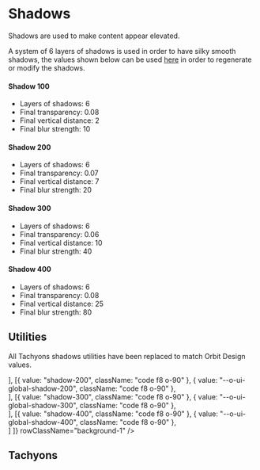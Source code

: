 
<Meta
    title="Materials/Shadows"
    id="shadows"
/>

# Shadows

<Tagline>Shadows are used to make content appear elevated.</Tagline>

A system of 6 layers of shadows is used in order to have silky smooth shadows, the values shown below can be used [here](https://shadows.brumm.af/) in order to regenerate or modify the shadows.

#### Shadow 100
- Layers of shadows: 6
- Final transparency: 0.08
- Final vertical distance: 2
- Final blur strength: 10

#### Shadow 200
- Layers of shadows: 6
- Final transparency: 0.07
- Final vertical distance: 7
- Final blur strength: 20

#### Shadow 300
- Layers of shadows: 6
- Final transparency: 0.06
- Final vertical distance: 10
- Final blur strength: 40

#### Shadow 400
- Layers of shadows: 6
- Final transparency: 0.08
- Final vertical distance: 25
- Final blur strength: 80

## Utilities

All Tachyons shadows utilities have been replaced to match Orbit Design values.

<Table
    columns={[
        { title: "Class", headerStyle: { width: "200px" } },
        { title: "Variable", headerStyle: { width: "300px" } },
        { title: "Sample", headerStyle: { width: "350px" } } ]}
    rows={[
        [{ value: "shadow-100", className: "code f8 o-90" }, { value: "--o-ui-global-shadow-100", className: "code f8 o-90" }, <div className="shadow-100 br2 bg-white h9 ma3"></div>],
        [{ value: "shadow-200", className: "code f8 o-90" }, { value: "--o-ui-global-shadow-200", className: "code f8 o-90" }, <div className="shadow-200 br2 bg-white h9 ma3"></div>],
        [{ value: "shadow-300", className: "code f8 o-90" }, { value: "--o-ui-global-shadow-300", className: "code f8 o-90" }, <div className="shadow-300 br2 bg-white h9 ma3"></div>],
        [{ value: "shadow-400", className: "code f8 o-90" }, { value: "--o-ui-global-shadow-400", className: "code f8 o-90" }, <div className="shadow-400 br2 bg-white h9 ma3"></div>]
    ]}
    rowClassName="background-1"
/>

## Tachyons

<TachyonsFile filePath="/shadows.css" />
